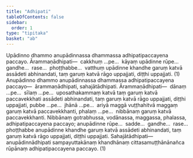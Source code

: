 ```yaml
---
title: "Adhipati"
tableOfContents: false
sidebar:
  order: 1
type: "tipitaka"
basket: "ab"
---
```



<DynamicBreadcrumb />

<Division number="448">

<Paragraph number="3452">
Upādinno dhammo anupādinnassa dhammassa adhipatipaccayena paccayo. <Emphasis>Ārammaṇādhipati</Emphasis>—  cakkhuṃ …pe…  kāyaṃ upādinne rūpe…  gandhe…  rase…  phoṭṭhabbe…  vatthuṃ upādinne khandhe garuṃ katvā assādeti abhinandati, taṃ garuṃ katvā rāgo uppajjati, diṭṭhi uppajjati. (1)
</Paragraph>

<Paragraph number="3453">
Anupādinno dhammo anupādinnassa dhammassa adhipatipaccayena paccayo—  ārammaṇādhipati, sahajātādhipati. <Emphasis>Ārammaṇādhipati</Emphasis>—  dānaṃ …pe…  sīlaṃ …pe…  uposathakammaṃ katvā taṃ garuṃ katvā paccavekkhati assādeti abhinandati, taṃ garuṃ katvā rāgo uppajjati, diṭṭhi uppajjati, pubbe …pe…  jhānā …pe…  ariyā maggā vuṭṭhahitvā maggaṃ garuṃ katvā paccavekkhanti, phalaṃ …pe…  nibbānaṃ garuṃ katvā paccavekkhanti. Nibbānaṃ gotrabhussa, vodānassa, maggassa, phalassa, adhipatipaccayena paccayo; anupādinne rūpe…  sadde…  gandhe…  rase…  phoṭṭhabbe anupādinne khandhe garuṃ katvā assādeti abhinandati, taṃ garuṃ katvā rāgo uppajjati, diṭṭhi uppajjati. <Emphasis>Sahajātādhipati</Emphasis>—  anupādinnādhipati sampayuttakānaṃ khandhānaṃ cittasamuṭṭhānānañca rūpānaṃ adhipatipaccayena paccayo. (1)
</Paragraph>
</Division>